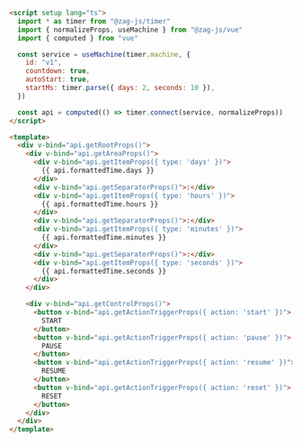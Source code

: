 ```html
<script setup lang="ts">
  import * as timer from "@zag-js/timer"
  import { normalizeProps, useMachine } from "@zag-js/vue"
  import { computed } from "vue"

  const service = useMachine(timer.machine, {
    id: "v1",
    countdown: true,
    autoStart: true,
    startMs: timer.parse({ days: 2, seconds: 10 }),
  })

  const api = computed(() => timer.connect(service, normalizeProps))
</script>

<template>
  <div v-bind="api.getRootProps()">
    <div v-bind="api.getAreaProps()">
      <div v-bind="api.getItemProps({ type: 'days' })">
        {{ api.formattedTime.days }}
      </div>
      <div v-bind="api.getSeparatorProps()">:</div>
      <div v-bind="api.getItemProps({ type: 'hours' })">
        {{ api.formattedTime.hours }}
      </div>
      <div v-bind="api.getSeparatorProps()">:</div>
      <div v-bind="api.getItemProps({ type: 'minutes' })">
        {{ api.formattedTime.minutes }}
      </div>
      <div v-bind="api.getSeparatorProps()">:</div>
      <div v-bind="api.getItemProps({ type: 'seconds' })">
        {{ api.formattedTime.seconds }}
      </div>
    </div>

    <div v-bind="api.getControlProps()">
      <button v-bind="api.getActionTriggerProps({ action: 'start' })">
        START
      </button>
      <button v-bind="api.getActionTriggerProps({ action: 'pause' })">
        PAUSE
      </button>
      <button v-bind="api.getActionTriggerProps({ action: 'resume' })">
        RESUME
      </button>
      <button v-bind="api.getActionTriggerProps({ action: 'reset' })">
        RESET
      </button>
    </div>
  </div>
</template>
```

